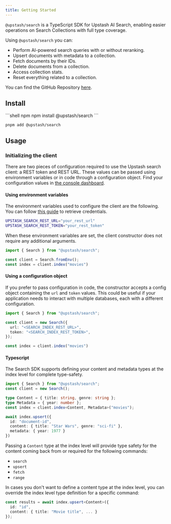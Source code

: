 ```yaml
---
title: Getting Started
---
```


`@upstash/search` is a TypeScript SDK for Upstash AI Search, enabling easier operations on Search Collections with full type coverage.

Using `@upstash/search` you can:

- Perform AI-powered search queries with or without reranking.
- Upsert documents with metadata to a collection.
- Fetch documents by their IDs.
- Delete documents from a collection.
- Access collection stats.
- Reset everything related to a collection.

You can find the GitHub Repository [here](https://github.com/upstash/search-js). 

## Install

<CodeGroup>
```shell npm
npm install @upstash/search
```

```shell pnpm
pnpm add @upstash/search
```

</CodeGroup>

## Usage

### Initializing the client

There are two pieces of configuration required to use the Upstash search client: a REST token and REST URL. These values can be passed using environment variables or in code through a configuration object. Find your configuration values in [the console dashboard](https://console.upstash.com/search).

#### Using environment variables

The environment variables used to configure the client are the following. You can follow [this guide](/search/overall/getstarted) to retrieve credentials.

```bash
UPSTASH_SEARCH_REST_URL="your_rest_url"
UPSTASH_SEARCH_REST_TOKEN="your_rest_token"
```

When these environment variables are set, the client constructor does not require any additional arguments.

```typescript
import { Search } from "@upstash/search";

const client = Search.fromEnv();
const index = client.index("movies")
```

#### Using a configuration object

If you prefer to pass configuration in code, the constructor accepts a config object containing the `url` and `token` values. This
could be useful if your application needs to interact with multiple databases, each with a different configuration.

```typescript
import { Search } from "@upstash/search";

const client = new Search({
  url: "<SEARCH_INDEX_REST_URL>",
  token: "<SEARCH_INDEX_REST_TOKEN>",
});

const index = client.index("movies")
```

#### Typescript

The Search SDK supports defining your content and metadata types at the index level for complete type-safety.

```typescript {4,5,6}
import { Search } from "@upstash/search";
const client = new Search();

type Content = { title: string, genre: string };
type Metadata = { year: number };
const index = client.index<Content, Metadata>("movies");

await index.upsert({
  id: "document-id",
  content: { title: "Star Wars", genre: "sci-fi" },
  metadata: { year: 1977 }
})
```

Passing a `Content` type at the index level will provide type safety for the content coming back from or required for the following commands:
- `search`
- `upsert`
- `fetch`
- `range`

In cases you don't want to define a content type at the index level, you can override the index level type definition for a specific command:

```typescript
const results = await index.upsert<Content>({
  id: "id",
  content: { title: "Movie title", ... }
});
```
